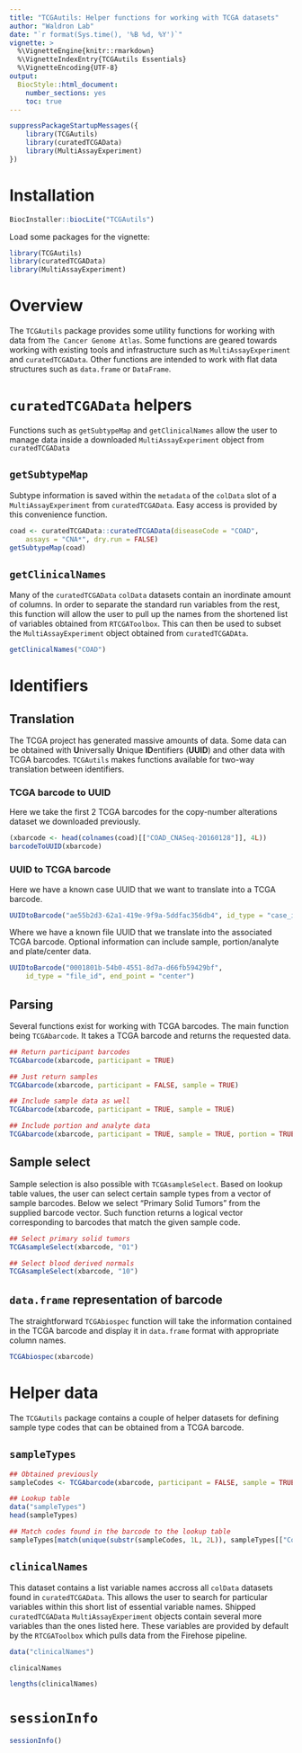 ```yaml
---
title: "TCGAutils: Helper functions for working with TCGA datasets"
author: "Waldron Lab"
date: "`r format(Sys.time(), '%B %d, %Y')`"
vignette: >
  %\VignetteEngine{knitr::rmarkdown}
  %\VignetteIndexEntry{TCGAutils Essentials}
  %\VignetteEncoding{UTF-8}
output:
  BiocStyle::html_document:
    number_sections: yes
    toc: true
---
```


```r
suppressPackageStartupMessages({
    library(TCGAutils)
    library(curatedTCGAData)
    library(MultiAssayExperiment)
})
```

# Installation

```r
BiocInstaller::biocLite("TCGAutils")
```

Load some packages for the vignette:

```r
library(TCGAutils)
library(curatedTCGAData)
library(MultiAssayExperiment)
```

# Overview

The `TCGAutils` package provides some utility functions for working with
data from `The Cancer Genome Atlas`. Some functions are geared towards working
with existing tools and infrastructure such as `MultiAssayExperiment` and
`curatedTCGAData`. Other functions are intended to work with flat data
structures such as `data.frame` or `DataFrame`.

# `curatedTCGAData` helpers

Functions such as `getSubtypeMap` and `getClinicalNames` allow the user to
manage data inside a downloaded `MultiAssayExperiment` object from
`curatedTCGAData`

## `getSubtypeMap`

Subtype information is saved within the `metadata` of the `colData` slot of
a `MultiAssayExperiment` from `curatedTCGAData`. Easy access is provided by
this convenience function.

```r
coad <- curatedTCGAData::curatedTCGAData(diseaseCode = "COAD",
    assays = "CNA*", dry.run = FALSE)
getSubtypeMap(coad)
```

## `getClinicalNames`

Many of the `curatedTCGAData` `colData` datasets contain an inordinate amount
of columns. In order to separate the standard run variables from the rest,
this function will allow the user to pull up the names from the shortened
list of variables obtained from `RTCGAToolbox`. This can then be used to
subset the `MultiAssayExperiment` object obtained from `curatedTCGADAta`.

```r
getClinicalNames("COAD")
```

# Identifiers

## Translation

The TCGA project has generated massive amounts of data. Some data can be
obtained with **U**niversally **U**nique **ID**entifiers (**UUID**) and other
data with TCGA barcodes. `TCGAutils` makes functions available for two-way
translation between identifiers.

### TCGA barcode to UUID

Here we take the first 2 TCGA barcodes for the copy-number alterations dataset
we downloaded previously. 

```r
(xbarcode <- head(colnames(coad)[["COAD_CNASeq-20160128"]], 4L))
barcodeToUUID(xbarcode)
```

### UUID to TCGA barcode

Here we have a known case UUID that we want to translate into a TCGA barcode.

```r
UUIDtoBarcode("ae55b2d3-62a1-419e-9f9a-5ddfac356db4", id_type = "case_id")
```

Where we have a known file UUID that we translate into the associated TCGA
barcode. Optional information can include sample, portion/analyte and
plate/center data.

```r
UUIDtoBarcode("0001801b-54b0-4551-8d7a-d66fb59429bf",
    id_type = "file_id", end_point = "center")
```

## Parsing

Several functions exist for working with TCGA barcodes. The main function being
`TCGAbarcode`. It takes a TCGA barcode and returns the requested data.

```r
## Return participant barcodes
TCGAbarcode(xbarcode, participant = TRUE)

## Just return samples
TCGAbarcode(xbarcode, participant = FALSE, sample = TRUE)

## Include sample data as well
TCGAbarcode(xbarcode, participant = TRUE, sample = TRUE)

## Include portion and analyte data
TCGAbarcode(xbarcode, participant = TRUE, sample = TRUE, portion = TRUE)
``` 

## Sample select

Sample selection is also possible with `TCGAsampleSelect`. Based on lookup
table values, the user can select certain sample types from a vector of
sample barcodes. Below we select "Primary Solid Tumors" from the supplied
barcode vector. Such function returns a logical vector corresponding to
barcodes that match the given sample code.

```r
## Select primary solid tumors
TCGAsampleSelect(xbarcode, "01")

## Select blood derived normals
TCGAsampleSelect(xbarcode, "10")
```

## `data.frame` representation of barcode

The straightforward `TCGAbiospec` function will take the information contained
in the TCGA barcode and display it in `data.frame` format with appropriate
column names. 

```r
TCGAbiospec(xbarcode)
```


# Helper data

The `TCGAutils` package contains a couple of helper datasets for defining
sample type codes that can be obtained from a TCGA barcode.

## `sampleTypes`

```r
## Obtained previously
sampleCodes <- TCGAbarcode(xbarcode, participant = FALSE, sample = TRUE)

## Lookup table
data("sampleTypes")
head(sampleTypes)

## Match codes found in the barcode to the lookup table
sampleTypes[match(unique(substr(sampleCodes, 1L, 2L)), sampleTypes[["Code"]]), ]
```

## `clinicalNames`

This dataset contains a list variable names accross all `colData` datasets found
in `curatedTCGAData`. This allows the user to search for particular variables
within this short list of essential variable names. Shipped `curatedTCGAData`
`MultiAssayExperiment` objects contain several more variables than the ones
listed here. These variables are provided by default by the `RTCGAToolbox`
which pulls data from the Firehose pipeline.


```r
data("clinicalNames")

clinicalNames

lengths(clinicalNames)
```

# `sessionInfo`

```r
sessionInfo()
```

